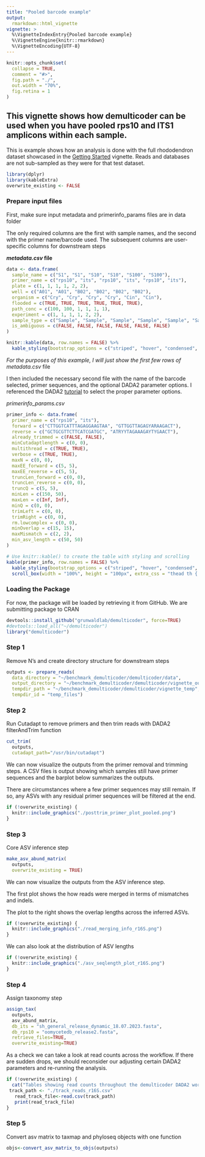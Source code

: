 ```yaml
---
title: "Pooled barcode example"
output: 
  rmarkdown::html_vignette
vignette: >
  %\VignetteIndexEntry{Pooled barcode example}
  %\VignetteEngine{knitr::rmarkdown}
  %\VignetteEncoding{UTF-8}
---
```


```r
knitr::opts_chunk$set(
  collapse = TRUE,
  comment = "#>",
  fig.path = "./",
  out.width = "70%",
  fig.retina = 1
)


```


## This vignette shows how demulticoder can be used when you have pooled rps10 and ITS1 amplicons within each sample.  

This is example shows how an analysis is done with the full rhododendron dataset showcased in the [Getting Started](https://grunwaldlab.github.io/demulticoder/articles/Getting_started.html) vignette. Reads and databases are not sub-sampled as they were for that test dataset.  


```r
library(dplyr)
library(kableExtra)
overwrite_existing <- FALSE
```

### Prepare input files
First, make sure input metadata and primerinfo_params files are in data folder  

The only required columns are the first with sample names, and the second with the primer name/barcode used. The subsequent columns are user-specific columns for downstream steps  

***metadata.csv* file**
```r
data <- data.frame(
  sample_name = c("S1", "S1", "S10", "S10", "S100", "S100"),
  primer_name = c("rps10", "its", "rps10", "its", "rps10", "its"),
  plate = c(1, 1, 1, 1, 2, 2),
  well = c("A01", "A01", "B02", "B02", "B02", "B02"), 
  organism = c("Cry", "Cry", "Cry", "Cry", "Cin", "Cin"),
  flooded = c(TRUE, TRUE, TRUE, TRUE, TRUE, TRUE),
  path_conc = c(100, 100, 1, 1, 1, 1), 
  experiment = c(1, 1, 1, 1, 2, 2),
  sample_type = c("Sample", "Sample", "Sample", "Sample", "Sample", "Sample"), 
  is_ambiguous = c(FALSE, FALSE, FALSE, FALSE, FALSE, FALSE)
)

knitr::kable(data, row.names = FALSE) %>%
  kable_styling(bootstrap_options = c("striped", "hover", "condensed", full_width = F, font_size = 6))
```

*For the purposes of this example, I will just show the first few rows of metadata.csv* file

I then included the necessary second file with the name of the barcode selected, primer sequences, and the optional DADA2 parameter options. I referenced the DADA2 [tutorial](https://benjjneb.github.io/dada2/tutorial.html) to select the proper parameter options.

*primerinfo_params.csv*
```r
primer_info <- data.frame(
  primer_name = c("rps10", "its"),
  forward = c("CTTGGTCATTTAGAGGAAGTAA", "GTTGGTTAGAGYARAAGACT"), 
  reverse = c("GCTGCGTTCTTCATCGATGC", "ATRYYTAGAAAGAYTYGAACT"),
  already_trimmed = c(FALSE, FALSE), 
  minCutadaptlength = c(0, 0),
  multithread = c(TRUE, TRUE), 
  verbose = c(TRUE, TRUE), 
  maxN = c(0, 0), 
  maxEE_forward = c(5, 5),
  maxEE_reverse = c(5, 5),
  truncLen_forward = c(0, 0),
  truncLen_reverse = c(0, 0),
  truncQ = c(5, 5), 
  minLen = c(150, 50),
  maxLen = c(Inf, Inf), 
  minQ = c(0, 0), 
  trimLeft = c(0, 0),
  trimRight = c(0, 0),
  rm.lowcomplex = c(0, 0), 
  minOverlap = c(15, 15), 
  maxMismatch = c(2, 2),
  min_asv_length = c(50, 50)
)

# Use knitr::kable() to create the table with styling and scrolling
kable(primer_info, row.names = FALSE) %>%
  kable_styling(bootstrap_options = c("striped", "hover", "condensed", "responsive"), full_width = F, font_size = 12) %>%
  scroll_box(width = "100%", height = "100px", extra_css = "thead th { white-space: nowrap; }")
```

### Loading the Package  

For now, the package will be loaded by retrieving it from GitHub. 
We are submitting package to CRAN
```r
devtools::install_github("grunwaldlab/demulticoder", force=TRUE)
#devtools::load_all("~/demulticoder")
library("demulticoder")
```


### Step 1  
Remove N's and create directory structure for downstream steps
```r
outputs <- prepare_reads(
  data_directory = "~/benchmark_demulticoder/demulticoder/data", 
  output_directory = "~/benchmark_demulticoder/demulticoder/vignette_outputs",
  tempdir_path = "~/benchmark_demulticoder/demulticoder/vignette_temp",
  tempdir_id = "temp_files")
```

### Step 2  
Run Cutadapt to remove primers and then trim reads with DADA2 filterAndTrim function 
```r
cut_trim(
  outputs,
  cutadapt_path="/usr/bin/cutadapt")
```

We can now visualize the outputs from the primer removal and trimming steps. A CSV files is output showing which samples still have primer sequences and the barplot below summarizes the outputs. 

There are circumstances where a few primer sequences may still remain. If so, any ASVs with any residual primer sequences will be filtered at the end.  

```r
if (!overwrite_existing) {
  knitr::include_graphics("./posttrim_primer_plot_pooled.png")
}
```

### Step 3  
Core ASV inference step
```r
make_asv_abund_matrix(
  outputs,
  overwrite_existing = TRUE)
```

We can now visualize the outputs from the ASV inference step.  

The first plot shows the how reads were merged in terms of mismatches and indels. 

The plot to the right shows the overlap lengths across the inferred ASVs.  

```r
if (!overwrite_existing) {
  knitr::include_graphics("./read_merging_info_r16S.png")
}
```

We can also look at the distribution of ASV lengths  

```r
if (!overwrite_existing) {
  knitr::include_graphics("./asv_seqlength_plot_r16S.png")
}
```

### Step 4  
Assign taxonomy step  
```r
assign_tax(
  outputs,
  asv_abund_matrix,
  db_its = "sh_general_release_dynamic_18.07.2023.fasta",
  db_rps10 = "oomycetedb_release2.fasta",
  retrieve_files=TRUE, 
  overwrite_existing=TRUE)
```

As a check we can take a look at read counts across the workflow. If there are sudden drops, we should reconsider our adjusting certain DADA2 parameters and re-running the analysis.  

```r
if (!overwrite_existing) {
  cat("Tables showing read counts throughout the demulticoder DADA2 workflow\n")
 track_path <- "./track_reads_r16S.csv"
   read_track_file<-read.csv(track_path)
   print(read_track_file)
}
```

### Step 5  
Convert asv matrix to taxmap and phyloseq objects with one function  

```r
objs<-convert_asv_matrix_to_objs(outputs)
```
